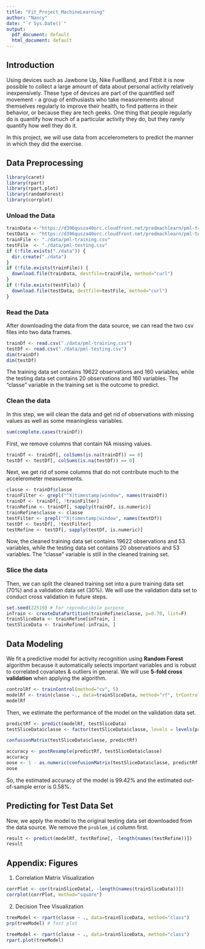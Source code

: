 ```yaml
---
title: "Fit_Project_MachineLearning"
author: "Nancy"
date: "`r Sys.Date()`"
output:
  pdf_document: default
  html_document: default
---
```


## Introduction  
Using devices such as Jawbone Up, Nike FuelBand, and Fitbit it is now possible to collect a large amount of data about personal activity relatively inexpensively. These type of devices are part of the quantified self movement - a group of enthusiasts who take measurements about themselves regularly to improve their health, to find patterns in their behavior, or because they are tech geeks. One thing that people regularly do is quantify how much of a particular activity they do, but they rarely quantify how well they do it.  

In this project, we will use data from accelerometers to predict the manner in which they did the exercise.  

## Data Preprocessing  
```r
library(caret)
library(rpart)
library(rpart.plot)
library(randomForest)
library(corrplot)
```
### Unload the Data
```r
trainData <-"https://d396qusza40orc.cloudfront.net/predmachlearn/pml-training.csv"
testData <- "https://d396qusza40orc.cloudfront.net/predmachlearn/pml-testing.csv"
trainFile <- "./data/pml-training.csv"
testFile  <- "./data/pml-testing.csv"
if (!file.exists("./data")) {
  dir.create("./data")
}
if (!file.exists(trainFile)) {
  download.file(trainData, destfile=trainFile, method="curl")
}
if (!file.exists(testFile)) {
  download.file(testData, destfile=testFile, method="curl")
}
```  
### Read the Data
After downloading the data from the data source, we can read the two csv files into two data frames.  
```r
trainDf <- read.csv("./data/pml-training.csv")
testDf <- read.csv("./data/pml-testing.csv")
dim(trainDf)
dim(testDf)
```
The training data set contains 19622 observations and 160 variables, while the testing data set contains 20 observations and 160 variables. The "classe" variable in the training set is the outcome to predict. 

### Clean the data
In this step, we will clean the data and get rid of observations with missing values as well as some meaningless variables.
```r
sum(complete.cases(trainDf))
```
First, we remove columns that contain NA missing values.
```r
trainDf <- trainDf[, colSums(is.na(trainDf)) == 0] 
testDf <- testDf[, colSums(is.na(testDf)) == 0] 
```  
Next, we get rid of some columns that do not contribute much to the accelerometer measurements.
```r
classe <- trainDf$classe
trainFilter <- grepl("^X|timestamp|window", names(trainDf))
trainDf <- trainDf[, !trainFilter]
trainRefine <- trainDf[, sapply(trainDf, is.numeric)]
trainRefine$classe <- classe
testFilter <- grepl("^X|timestamp|window", names(testDf))
testDf <- testDf[, !testFilter]
testRefine <- testDf[, sapply(testDf, is.numeric)]
```
Now, the cleaned training data set contains 19622 observations and 53 variables, while the testing data set contains 20 observations and 53 variables. The "classe" variable is still in the cleaned training set.

### Slice the data
Then, we can split the cleaned training set into a pure training data set (70%) and a validation data set (30%). We will use the validation data set to conduct cross validation in future steps.  
```r
set.seed(22519) # For reproducibile purpose
inTrain <- createDataPartition(trainRefine$classe, p=0.70, list=F)
trainSliceData <- trainRefine[inTrain, ]
testSliceData <- trainRefine[-inTrain, ]
```

## Data Modeling
We fit a predictive model for activity recognition using **Random Forest** algorithm because it automatically selects important variables and is robust to correlated covariates & outliers in general. We will use **5-fold cross validation** when applying the algorithm.  
```r
controlRf <- trainControl(method="cv", 5)
modelRf <- train(classe ~., data=trainSliceData, method="rf", trControl=controlRf, importance=TRUE, ntree=100)
modelRf
```
Then, we estimate the performance of the model on the validation data set.  
```r
predictRf <- predict(modelRf, testSliceData)
testSliceData$classe <- factor(testSliceData$classe, levels = levels(predictRf))

confusionMatrix(testSliceData$classe, predictRf)
```
```r
accuracy <- postResample(predictRf, testSliceData$classe)
accuracy
oose <- 1 - as.numeric(confusionMatrix(testSliceData$classe, predictRf)$overall[1])
oose
```
So, the estimated accuracy of the model is 99.42% and the estimated out-of-sample error is 0.58%.

## Predicting for Test Data Set
Now, we apply the model to the original testing data set downloaded from the data source. We remove the `problem_id` column first.  
```r
result <- predict(modelRf, testRefine[, -length(names(testRefine))])
result
```  

## Appendix: Figures
1. Correlation Matrix Visualization  

```r
corrPlot <- cor(trainSliceData[, -length(names(trainSliceData))])
corrplot(corrPlot, method="square")
```

2. Decision Tree Visualization
```r
treeModel <- rpart(classe ~ ., data=trainSliceData, method="class")
prp(treeModel) # fast plot
```

```r
treeModel <- rpart(classe ~ ., data=trainSliceData, method="class")
rpart.plot(treeModel)
```

